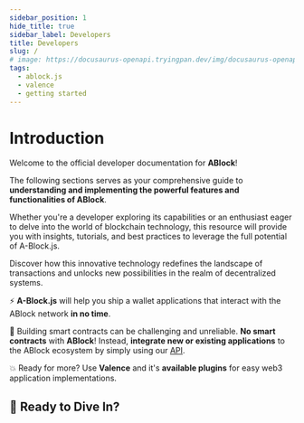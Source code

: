 ```yaml
---
sidebar_position: 1
hide_title: true
sidebar_label: Developers
title: Developers
slug: /
# image: https://docusaurus-openapi.tryingpan.dev/img/docusaurus-openapi-docs-logo.svg
tags:
  - ablock.js
  - valence
  - getting started
---
```



# Introduction

Welcome to the official developer documentation for **ABlock**! 

The following sections serves as your comprehensive guide to **understanding and implementing the powerful features and functionalities of ABlock**.

Whether you're a developer exploring its capabilities or an enthusiast eager to delve into the world of blockchain technology, 
this resource will provide you with insights, tutorials, and best practices to leverage the full potential of A-Block.js. 

Discover how this innovative technology redefines the landscape of transactions and unlocks new possibilities in the realm of decentralized systems.

⚡️ **A-Block.js** will help you ship a wallet applications that interact with the ABlock network **in no time**.

💸 Building smart contracts can be challenging and unreliable. **No smart contracts** with **ABlock**! Instead, **integrate new or existing applications** to the ABlock ecosystem by simply using our [API](/docs/api/overview).

💥 Ready for more? Use **Valence** and it's **available plugins** for easy web3 application implementations.

## 🚀 Ready to Dive In?

<DocCardList items={useCurrentSidebarCategory().items}/>
